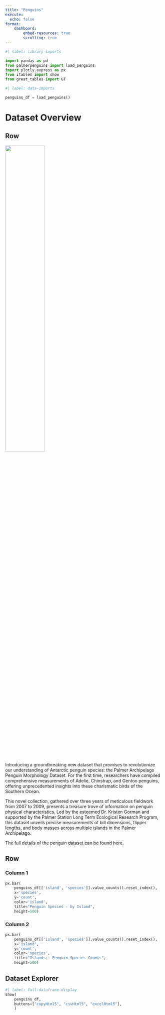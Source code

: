 ```yaml
---
title: "Penguins"
execute:
  echo: false
format:
    dashboard:
        embed-resources: true
        scrolling: true
---
```


```python
#| label: library-imports

import pandas as pd
from palmerpenguins import load_penguins
import plotly.express as px
from itables import show
from great_tables import GT
```

```python
#| label: data-imports

penguins_df = load_penguins()
```

# Dataset Overview

## Row

![](lter_penguins.png){width=50%}

Introducing a groundbreaking new dataset that promises to revolutionize our understanding of Antarctic penguin species: the Palmer Archipelago Penguin Morphology Dataset. For the first time, researchers have compiled comprehensive measurements of Adelie, Chinstrap, and Gentoo penguins, offering unprecedented insights into these charismatic birds of the Southern Ocean.

This novel collection, gathered over three years of meticulous fieldwork from 2007 to 2009, presents a treasure trove of information on penguin physical characteristics. Led by the esteemed Dr. Kristen Gorman and supported by the Palmer Station Long Term Ecological Research Program, this dataset unveils precise measurements of bill dimensions, flipper lengths, and body masses across multiple islands in the Palmer Archipelago.

The full details of the penguin dataset can be found [here](https://allisonhorst.github.io/palmerpenguins/).

## Row {height=600}

### Column 1

```python
px.bar(
    penguins_df[['island', 'species']].value_counts().reset_index(),
    x='species',
    y='count',
    color='island',
    title="Penguin Species - by Island",
    height=500)

```

### Column 2

```python
px.bar(
    penguins_df[['island', 'species']].value_counts().reset_index(),
    x='island',
    y='count',
    color='species',
    title="Islands - Penguin Species Counts",
    height=500)

```

## Dataset Explorer {height=800}

```python
#| label: full-dataframe-display
show(
    penguins_df,
    buttons=["copyHtml5", "csvHtml5", "excelHtml5"],
    )
```
